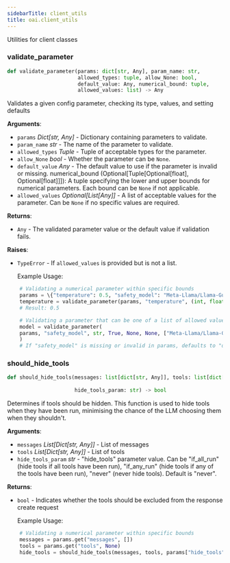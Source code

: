 ```yaml
---
sidebarTitle: client_utils
title: oai.client_utils
---
```


Utilities for client classes

### validate\_parameter

```python
def validate_parameter(params: dict[str, Any], param_name: str,
                       allowed_types: tuple, allow_None: bool,
                       default_value: Any, numerical_bound: tuple,
                       allowed_values: list) -> Any
```

Validates a given config parameter, checking its type, values, and setting defaults

**Arguments**:

- `params` _Dict[str, Any]_ - Dictionary containing parameters to validate.
- `param_name` _str_ - The name of the parameter to validate.
- `allowed_types` _Tuple_ - Tuple of acceptable types for the parameter.
- `allow_None` _bool_ - Whether the parameter can be `None`.
- `default_value` _Any_ - The default value to use if the parameter is invalid or missing.
  numerical_bound (Optional[Tuple[Optional[float], Optional[float]]]):
  A tuple specifying the lower and upper bounds for numerical parameters.
  Each bound can be `None` if not applicable.
- `allowed_values` _Optional[List[Any]]_ - A list of acceptable values for the parameter.
  Can be `None` if no specific values are required.
  

**Returns**:

- `Any` - The validated parameter value or the default value if validation fails.
  

**Raises**:

- `TypeError` - If `allowed_values` is provided but is not a list.
  
  Example Usage:
```python
    # Validating a numerical parameter within specific bounds
    params = \{"temperature": 0.5, "safety_model": "Meta-Llama/Llama-Guard-7b"}
    temperature = validate_parameter(params, "temperature", (int, float), True, 0.7, (0, 1), None)
    # Result: 0.5

    # Validating a parameter that can be one of a list of allowed values
    model = validate_parameter(
    params, "safety_model", str, True, None, None, ["Meta-Llama/Llama-Guard-7b", "Meta-Llama/Llama-Guard-13b"]
    )
    # If "safety_model" is missing or invalid in params, defaults to "default"
```

### should\_hide\_tools

```python
def should_hide_tools(messages: list[dict[str, Any]], tools: list[dict[str,
                                                                       Any]],
                      hide_tools_param: str) -> bool
```

Determines if tools should be hidden. This function is used to hide tools when they have been run, minimising the chance of the LLM choosing them when they shouldn't.

**Arguments**:

- `messages` _List[Dict[str, Any]]_ - List of messages
- `tools` _List[Dict[str, Any]]_ - List of tools
- `hide_tools_param` _str_ - "hide_tools" parameter value. Can be "if_all_run" (hide tools if all tools have been run), "if_any_run" (hide tools if any of the tools have been run), "never" (never hide tools). Default is "never".
  

**Returns**:

- `bool` - Indicates whether the tools should be excluded from the response create request
  
  Example Usage:
```python
    # Validating a numerical parameter within specific bounds
    messages = params.get("messages", [])
    tools = params.get("tools", None)
    hide_tools = should_hide_tools(messages, tools, params["hide_tools"])

